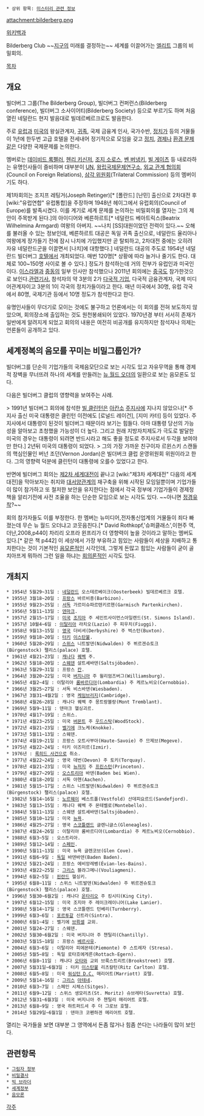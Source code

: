  * 상위 항목: [[미스터리 관련 정보]]

attachment:bilderberg.png

[http://en.wikipedia.org/wiki/Bilderberg_Group 위키백과]

Bilderberg Club
~~[[지구]]의 미래를 결정하는~~ 세계를 이끌어가는 [[엘리트]] 그룹의 비밀회의.

[[목차]]

== 개요 ==
빌더버그 그룹(The Bilderberg Group), 빌더버그 컨퍼런스(Bilderberg conference), 빌더버그 소사이어티(Bilderberg Society) 등으로 부르기도 하며 처음 열린 네덜란드 현지 발음대로 빌데르베르크로도 발음한다.

주로 [[유럽]]과 [[미국]]의 왕실관계자, [[귀족]], 국제 금융계 인사, 국가수반, [[정치가]] 등의 거물들이 1년에 한두번 고급 호텔을 전세내어 정기적으로 모임을 갖고 [[정치]], [[경제]]나 [[환경 문제]]같은 다양한 국제문제를 논의한다.

멤버로는 [[데이비드 록펠러]], [[헨리 키신저]], [[조지 소로스]], [[벤 버냉키]], [[빌 게이츠]] 등 내로라하는 유명인사들이 즐비하며 대부분이 [[UN]], [[왕립국제문제연구소]], [[외교 관계 협의회]](Council on Foreign Relations), [[삼각 위원회]](Trilateral Commission) 등의 멤버이기도 하다.

제1차회의는 조지프 레팅거(Joseph Retinger)[* [폴란드] [난민] 출신으로 2차대전 후 [wiki:"유럽연합" 유럽통합]을 주장하며 1948년 헤이그에서 유럽회의(Council of Europe)를 발족시켰다. 이를 계기로 세계 문제를 논의하는 비밀회의를 열자는 그의 제안이 주목받게 된다.]의 아이디어와 베른하르트[* 네덜란드 베아트릭스(Beatrix Wilhelmina Armgard) 여왕의 아버지. ~~나치 [SS]대원이었던 전력이 있다.~~ 오해를 불러올 수 있는 정보인데, 베른하르트 대공은 독일 귀족 출신으로, 네덜란드 율리아나 여왕에게 장가들기 전에 잠시 나치에 가입했지만 곧 탈퇴하고, 2차대전 중에는 오히려 자유 네덜란드군을 이끌면서 [나치]에 대항했다.] 네덜란드 대공의 주도로 1954년 네덜란드 빌더버그 [[호텔]]에서 개최되었다. 매번 120명[* 상황에 따라 늘거나 줄기도 한다. 대체로 100~150명 사이로 볼 수 있다.] 정도가 참석하는데 거의 전부가 유럽인과 미국인이다. [[이스라엘]]과 [[중동]]의 일부 인사만 참석했으나 2011년 회의에는 [[중국]]도 참가한것으로 보인다.[http://www.viewsnnews.com/article/view.jsp?seq=76156 관련기사.]
참석자의 약 3분의 2가 [[다국적 기업]], 다국적 금융관계자, 국제 미디어관계자이고 3분의 1이 각국의 정치가들이라고 한다. 매년 미국에서 30명, 유럽 각국에서 80명, 국제기관 등에서 10명 정도가 참석한다고 한다.

유명인사들이 무더기로 모이는 것에도 불구하고 언론에서는 이 회의를 전혀 보도하지 않았으며, 회의장소에 출입하는 것도 원천봉쇄되어 있었다.
1970년경 부터 서서히 존재가 일반에게 알려지게 되었고 회의의 내용은 여전히 비공개를 유지하지만 참석자나 의제는 언론들이 공개하고 있다.


== 세계정복의 음모를 꾸미는 비밀그룹인가? ==
빌더버그를 단순히 기업가들의 국제음모단으로 보는 시각도 있고 자유무역을 통해 경제적 장벽을 무너뜨려 하나의 세계를 만들려는 [[뉴 월드 오더]]의 일환으로 보는 음모론도 있다.

다음은 빌더버그 클럽의 영향력을 보여주는 사례.

> 1991년 빌더버그 회의에 참석한 [[빌 클린턴]]은 [[아칸소]] [[주지사]]에 지나지 않았으나[* 주지사 출신 미국 대통령은 클린턴 이전에도 [로널드 레이건], [지미 카터] 등이 있었다. 주지사에서 대통령이 된것이 빌더버그 때문이라 보기는 힘들다. 아마 대통령 당선의 가능성을 알아보고 초청했을 가능성이 더 높다. 그리고 원래 지방자치제도가 극도로 발달한 미국의 경우는 대통령이 되려면 반드시라고 해도 좋을 정도로 주지사로서 두각을 보여야만 한다.] 2년뒤 미국의 대통령이 되었다.
> 그의 가장 가까운 친구이자 르윈스키 스캔들의 핵심인물인 버넌 조던(Vernon Jordan)은 빌더버크 클럽 운영위원회 위원이라고 한다. 그의 영향력 덕분에 클린턴이 대통령에 오를수 있었다고 한다.

반면에 빌더버그 회의는 [[제2차 세계대전]]이 끝나고 [wiki:"제3차 세계대전" 다음의 세계대전]을 막아보자는 취지와 [[대서양]]관계의 재구축을 위해 시작된 모임일뿐이며 기업가들이 많이 참가하고 또 철저한 보안을 유지한다는 점에서 각국 정부에 기업가들이 경제정책을 알리기전에 사전 조율을 하는 단순한 모임으로 보는 시각도 있다. ~~아니면 [[정경유착]]?~~

회의 참가자들도 이를 부정한다. 한 멤버는 뉴미디어,전자통신업계의 거물들이 죄다 빠졌는데 무슨 뉴 월드 오더냐고 코웃음친다.[* David Rothkopf,'슈퍼클래스',이현주 역,더난,2008,p440] 차리리 오프라 윈프리가 더 영향력이 높을 것이라고 말하는 멤버도 있다.[* 같은 책 p442]
이 세상에서 가장 부유하고 힘있는 사람들이 세상을 지배하고 통치한다는 것이 기본적인 [[음모론]]적인 시각인데, 그렇게 돈많고 힘있는 사람들이 굳이 골치아프게 뭐하러 그런 일을 하냐는 [[회의론]]적인 시각도 있다.


== 개최지 ==
 * 1954년 5월29~31일 : [[네덜란드]] 오스테르베이크(Oosterbeek) 빌데르베르크 호텔.
 * 1955년 3월18~20일 : [[프랑스]] 바르비종(Barbizon).
 * 1955년 9월23~25일 : [[서독]] 가르미슈파르텐키르헨(Garmisch Partenkirchen).
 * 1956년 5월11~13일 : [[덴마크]].
 * 1957년 2월15~17일 : [[미국]] [[조지아]] 주 세인트사이먼스아일랜드(St. Simons Island).
 * 1957년 10월4~6일 : [[이탈리아]] 라치오(Lazio) 주 피우치(Fiuggi).
 * 1958년 9월13~15일 : [[영국]] 더비셔(Derbyshire) 주 벅스턴(Buxton).
 * 1959년 9월18~20일 : [[터키]] [[이스탄불]].
 * 1960년 5월28~29일 : [[스위스]] 니트발덴(Nidwalden) 주 뷔르겐슈토크(Bürgenstock) 팰리스(palace) 호텔.
 * 1961년 4월21~23일 : [[캐나다]] [[퀘벡]] 주.
 * 1962년 5월18~20일 : [[스웨덴]] 살트셰바덴(Saltsjöbaden).
 * 1963년 5월29~31일 : 프랑스 [[칸]].
 * 1964년 3월20~22일 : 미국 [[버지니아]] 주 윌리엄즈버그(Williamsburg).
 * 1965년 4월2~4일 : 이탈리아 [[롬바르디아]](Lombardia) 주 케르노비오(Cernobbio).
 * 1966년 3월25~27일 : 서독 비스바덴(Wiesbaden).
 * 1967년 3월31~4월2일 : 영국 [[케임브리지]](Cambridge).
 * 1968년 4월26~28일 : 캐나다 퀘벡 주 몽트랑블랑(Mont Tremblant).
 * 1969년 5월9~11일 : 덴마크 헬싱괴르.
 * 1970년 4월17~19일 : 스위스.
 * 1971년 4월23~25일 : 미국 [[버몬트]] 주 [[우드스탁]](WoodStock).
 * 1972년 4월21~23일 : [[벨기에]] 크노케(Knokke).
 * 1973년 5월11~13일 : 스웨덴.
 * 1974년 4월19~21일 : 프랑스 오트사부아(Haute-Savoie) 주 므제브(Megeve).
 * 1975년 4월22~24일 : 터키 이즈미르(Izmir).
 * 1976년 : [[록히드 사건]]으로 취소.
 * 1977년 4월22~24일 : 영국 데번(Devon) 주 토키(Torquay).
 * 1978년 4월21~23일 : 미국 [[뉴저지]] 주 [[프린스턴]](Princeton).
 * 1979년 4월27~29일 : [[오스트리아]] 바덴(Baden bei Wien).
 * 1980년 4월18~20일 : 서독 아헨(Aachen).
 * 1981년 5월15~17일 : 스위스 니트발덴(Nidwalden) 주 뷔르겐슈토크(Bürgenstock) 팰리스(palace) 호텔.
 * 1982년 5월14~16일 : [[노르웨이]] 베스트폴(Vestfold) 산데피요르드(Sandefjord).
 * 1983년 5월13~15일 : 캐나다 퀘벡 주 몬테벨로(Montebello).
 * 1984년 5월11~13일 : 스웨덴 살트셰바덴(Saltsjöbaden).
 * 1985년 5월10~12일 : 미국 [[뉴욕]].
 * 1986년 4월25~27일 : 영국 [[스코틀랜드]] 글렌니글스(Gleneagles).
 * 1987년 4월24~26일 : 이탈리아 롬바르디아(Lombardia) 주 케르노비오(Cernobbio).
 * 1988년 6월3~5일 : 오스트리아.
 * 1989년 5월12~14일 : [[스페인]].
 * 1990년 5월11~13일 : 미국 뉴욕 글렌코브(Glen Cove).
 * 1991년 6월6~9일 : [[독일]] 바덴바덴(Baden Baden).
 * 1992년 5월21~24일 : 프랑스 에비앙레벵(Évian-les-Bains).
 * 1993년 4월22~25일 : [[그리스]] 블랴그메니(Vouliagmeni).
 * 1994년 6월2~5일 : [[핀란드]] 헬싱키.
 * 1995년 6월8~11일 : 스위스 니트발덴(Nidwalden) 주 뷔르겐슈토크(Bürgenstock) 팰리스(palace) 호텔.
 * 1996년 5월30~6월2일 : 캐나다 [[온타리오]] 주 킹시티(King City).
 * 1997년 6월12~15일 : 미국 조지아 주 레이크레이니어(Lake Lanier).
 * 1998년 5월14~17일 : 영국 스코틀랜드 턴베리(Turnberry).
 * 1999년 6월3~6일 : [[포르투갈]] 신트라(Sintra).
 * 2000년 6월1~4일 : 벨기에 [[브뤼셀]] 교외.
 * 2001년 5월24~27일 : 스웨덴.
 * 2002년 5월30~6월2일 : 미국 버지니아 주 챈틸리(Chantilly).
 * 2003년 5월15~18일 : 프랑스 [[베르사유]].
 * 2004년 6월3~6일 : 이탈리아 피에몬테(Piemonte) 주 스트레자 (Stresa).
 * 2005년 5월5~8일 : 독일 로타흐에게른(Rottach-Egern).
 * 2006년 6월8~11일 : 캐나다 [[오타와]] 교외 브룩스트리트(Brookstreet) 호텔.
 * 2007년 5월31일~6월3일 : 터키 [[이스탄불]] 리츠칼턴(Ritz Carlton) 호텔.
 * 2008년 6월5~8일 : 미국 [[워싱턴 D.C.]] 매리어트(Marriott) 호텔.
 * 2009년 5월14~16일 : [[그리스]] [[아테네]].
 * 2010년 6월3~7일 : 스페인 시체스(Sitges).
 * 2011년 6월9~12일 : 스위스 생모리츠(St. Moritz) 슈브레타(Suvretta) 호텔.
 * 2012년 5월31~6월3일 : 미국 버지니아 주 챈틸리 매리어트 호텔.
 * 2013년 6월8~9일 : 영국 하트퍼드셔 주 더 그로브 호텔.
 * 2014년 5월29일~6월1일 : 덴마크 코펜하겐 메리어트 호텔.

열리는 국가들을 보면 대부분 그 영역에서 돈좀 많거나 힘좀 쓴다는 나라들이 많이 보인다.
== 관련항목 ==
 * [[그림자 정부]]
 * [[비밀결사]]
 * [[빅 브라더]]
 * [[세계정부]]
 * [[음모론]]


[[각주]]
